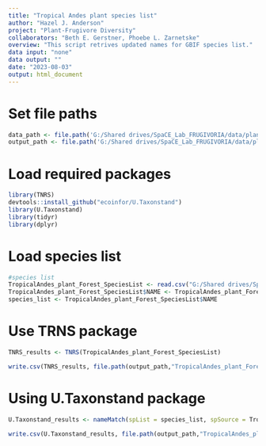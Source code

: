 ```yaml
---
title: "Tropical Andes plant species list"
author: "Hazel J. Anderson"
project: "Plant-Frugivore Diversity"
collaborators: "Beth E. Gerstner, Phoebe L. Zarnetske"
overview: "This script retrives updated names for GBIF species list."
data input: "none"
data output: ""
date: "2023-08-03"
output: html_document
---
```


# Set file paths
```r
data_path <- file.path('G:/Shared drives/SpaCE_Lab_FRUGIVORIA/data/plants/L1')
output_path <- file.path('G:/Shared drives/SpaCE_Lab_FRUGIVORIA/data/plants/L0')
```

# Load required packages
```r
library(TNRS)
devtools::install_github("ecoinfor/U.Taxonstand")
library(U.Taxonstand)
library(tidyr)
library(dplyr)
```

# Load species list
```r
#species list
TropicalAndes_plant_Forest_SpeciesList <- read.csv("G:/Shared drives/SpaCE_Lab_FRUGIVORIA/data/plants/L1/TropicalAndes_plant_Forest_SpeciesList.csv")
TropicalAndes_plant_Forest_SpeciesList$NAME <- TropicalAndes_plant_Forest_SpeciesList$x
species_list <- TropicalAndes_plant_Forest_SpeciesList$NAME
```

# Use TRNS package
```r
TNRS_results <- TNRS(TropicalAndes_plant_Forest_SpeciesList)
```

```r
write.csv(TNRS_results, file.path(output_path,"TropicalAndes_plant_Forest_SpeciesList_TNRS_results.csv"))
```


# Using U.Taxonstand package
```r
U.Taxonstand_results <- nameMatch(spList = species_list, spSource = TropicalAndes_plant_Forest_SpeciesList, author = FALSE, max.distance = 1)
```

```r
write.csv(U.Taxonstand_results, file.path(output_path,"TropicalAndes_plant_Forest_SpeciesList_U.Taxonstand_results.csv"))
```
